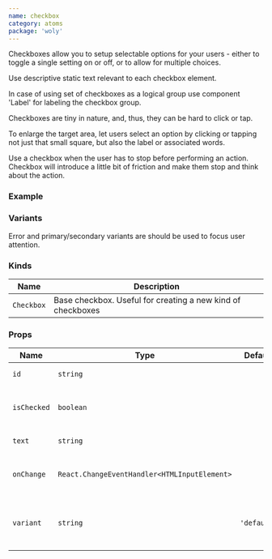 ```yaml
---
name: checkbox
category: atoms
package: 'woly'
---
```



Checkboxes allow you to setup selectable options for your users - either to toggle a single setting on or off, or to allow for multiple choices.

Use descriptive static text relevant to each checkbox element. 

In case of using set of checkboxes as a logical group use component 'Label' for labeling the checkbox group.

Checkboxes are tiny in nature, and, thus, they can be hard to click or tap. 

To enlarge the target area, let users select an option by clicking or tapping not just that small square, but also the label or associated words. 

Use a checkbox when the user has to stop before performing an action. Checkbox will introduce a little bit of friction and make them stop and think about the action.

### Example

<Playground>
  <Checkbox variant="default"/>
</Playground>

### Variants

Error and primary/secondary variants are should be used to focus user attention.

<Playground>
  <Checkbox text="Attention" variant="error" isChecked/>
  <Checkbox text="Alternative action" variant="secondary" />
  <Checkbox text="Disabled" variant="default" disabled isChecked/>
</Playground>

### Kinds

| Name       | Description                                                 |
| ---------- | ----------------------------------------------------------- |
| `Checkbox` | Base checkbox. Useful for creating a new kind of checkboxes |

### Props

| Name        | Type                                         | Default     | Description                                         |
| ----------- | -------------------------------------------- | ----------- | --------------------------------------------------- |
| `id`        | `string`                                     |             | HTML id attribute                                   |
| `isChecked` | `boolean`                                    |             | Whether checkbox is checked or not                  |
| `text`      | `string`                                     |             | Text component                                      |
| `onChange`  | `React.ChangeEventHandler<HTMLInputElement>` |             | Callback when checkbox is clicked                   |
| `variant`   | `string`                                     | `'default'` | Variant prop to style Checkbox component            |

